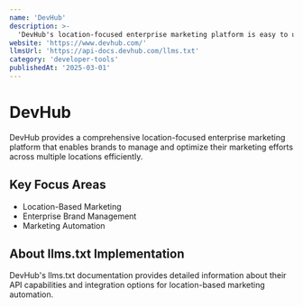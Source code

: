 ```yaml
---
name: 'DevHub'
description: >-
  'DevHub's location-focused enterprise marketing platform is easy to use and configured specifically for your brand's unique needs.'
website: 'https://www.devhub.com/'
llmsUrl: 'https://api-docs.devhub.com/llms.txt'
category: 'developer-tools'
publishedAt: '2025-03-01'
---
```


# DevHub

DevHub provides a comprehensive location-focused enterprise marketing platform that enables brands to manage and optimize their marketing efforts across multiple locations efficiently.

## Key Focus Areas

- Location-Based Marketing
- Enterprise Brand Management
- Marketing Automation

## About llms.txt Implementation

DevHub's llms.txt documentation provides detailed information about their API capabilities and integration options for location-based marketing automation.
